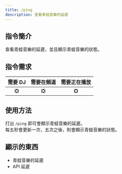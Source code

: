 ```yaml
---
title: /ping
description: 查看青蛙音樂的延遲
---
```


## 指令簡介
<Info>
查看青蛙音樂的延遲，並且顯示青蛙音樂的狀態。
</Info>

## 指令需求
| 需要 DJ |	需要在頻道 | 需要正在播放 |
| :-----: | :-------: | :---------: |
|   ❎   |    ❎     |     ❎      |

## 使用方法
打出 `/ping` 即可會顯示青蛙音樂的延遲。  
每五秒會更新一次，五次之後，則會顯示青蛙音樂的狀態。

## 顯示的東西
- 青蛙音樂的延遲
- API 延遲